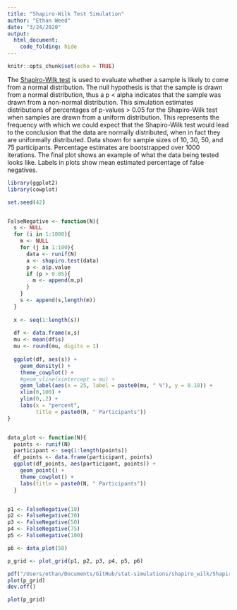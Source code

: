 ```yaml
---
title: "Shapiro-Wilk Test Simulation"
author: "Ethan Weed"
date: "3/24/2020"
output:
  html_document:
    code_folding: hide
---
```


```r
knitr::opts_chunk$set(echo = TRUE)
```
The [Shapiro-Wilk test](https://en.wikipedia.org/wiki/Shapiro–Wilk_test) is used to evaluate whether a sample is likely to come from a normal distribution. The null hypothesis is that the sample is drawn from a normal distribution, thus a p < alpha indicates that the sample was drawn from a non-normal distribution. This simulation estimates distributions of percentages of p-values > 0.05 for the Shapiro-Wilk test when samples are drawn from a uniform distribution. This represents the frequency with which we could expect that the Shapiro-Wilk test would lead to the conclusion that the data are normally distributed, when in fact they are uniformally distributed. Data shown for sample sizes of 10, 30, 50, and 75 participants. Percentage estimates are bootstrapped over 1000 iterations. The final plot shows an example of what the data being tested looks like. Labels in plots show mean estimated percentage of false negatives.
```r
library(ggplot2)
library(cowplot)

set.seed(42)


FalseNegative <- function(N){
  s <- NULL
  for (i in 1:1000){
    m <- NULL
    for (j in 1:100){
      data <- runif(N)
      a <- shapiro.test(data) 
      p <- a$p.value
      if (p > 0.05){
        m <- append(m,p)
      }
    }
    s <- append(s,length(m))
  }
  
  x <- seq(1:length(s))
  
  df <- data.frame(x,s)
  mu <- mean(df$s)
  mu <- round(mu, digits = 1)
  
  ggplot(df, aes(s)) +
    geom_density() +
    theme_cowplot() +
    #geom_vline(xintercept = mu) +
    geom_label(aes(x = 25, label = paste0(mu, " %"), y = 0.18)) +
    xlim(0,100) +
    ylim(0,.2) +
    labs(x = "percent",
         title = paste0(N, " Participants"))
}


data_plot <- function(N){
  points <- runif(N)
  participant <- seq(1:length(points))
  df_points <- data.frame(participant, points)
  ggplot(df_points, aes(participant, points)) +
    geom_point() +
    theme_cowplot() +
    labs(title = paste0(N, " Participants"))
  }


p1 <- FalseNegative(10)
p2 <- FalseNegative(30)
p3 <- FalseNegative(50)
p4 <- FalseNegative(75)
p5 <- FalseNegative(100)

p6 <- data_plot(50)

p_grid <- plot_grid(p1, p2, p3, p4, p5, p6)

pdf("/Users/ethan/Documents/GitHub/stat-simulations/shapiro_wilk/Shapiro_Wilk Simulation.pdf")
plot(p_grid)
dev.off()

plot(p_grid)

```

